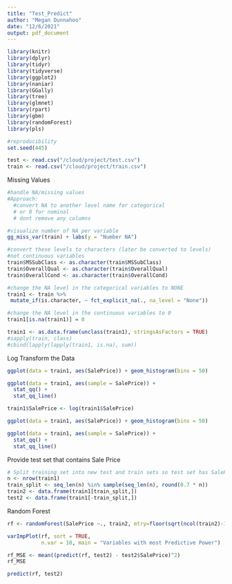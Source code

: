 ```yaml
---
title: "Test_Predict"
author: "Megan Dunnahoo"
date: "12/6/2021"
output: pdf_document
---
```


```r
library(knitr)
library(dplyr)
library(tidyr)
library(tidyverse)
library(ggplot2)
library(naniar)
library(GGally)
library(tree)
library(glmnet)
library(rpart)
library(gbm)
library(randomForest)
library(pls)

```

```r
#reproducibility
set.seed(445)
```

```r
test <- read.csv("/cloud/project/test.csv")
train <- read.csv("/cloud/project/train.csv")
```

Missing Values

```r
#handle NA/missing values
#Approach:
  #convert NA to another level name for categorical 
  # or 0 for nominal 
  # dont remove any columns

#visualize number of NA per variable
gg_miss_var(train) + labs(y = "Number NA")

#convert these levels to characters (later be converted to levels)
#not continuous variables
train$MSSubClass <- as.character(train$MSSubClass)
train$OverallQual <- as.character(train$OverallQual)
train$OverallCond <- as.character(train$OverallCond)

#change the NA level in the categorical variables to NONE
train1 <- train %>%
 mutate_if(is.character, ~ fct_explicit_na(., na_level = "None"))

#change the NA level in the continuous variables to 0
train1[is.na(train1)] = 0

train1 <- as.data.frame(unclass(train1), stringsAsFactors = TRUE)
#sapply(train, class)
#cbind(lapply(lapply(train1, is.na), sum))

```

Log Transform the Data

```r
ggplot(data = train1, aes(SalePrice)) + geom_histogram(bins = 50)

ggplot(data = train1, aes(sample = SalePrice)) + 
  stat_qq() +
  stat_qq_line()

train1$SalePrice <- log(train1$SalePrice)

ggplot(data = train1, aes(SalePrice)) + geom_histogram(bins = 50)

ggplot(data = train1, aes(sample = SalePrice)) + 
  stat_qq() +
  stat_qq_line()

```

Provide test set that contains Sale Price

```r
# Split training set into new test and train sets so test set has SalePrice
n <- nrow(train1)
train_split <- seq_len(n) %in% sample(seq_len(n), round(0.7 * n))
train2 <- data.frame(train1[train_split,])
test2 <- data.frame(train1[-train_split,])

```


Random Forest

```r
rf <- randomForest(SalePrice ~., train2, mtry=floor(sqrt(ncol(train2)-1)), importance=TRUE)

varImpPlot(rf, sort = TRUE, 
           n.var = 10, main = "Variables with most Predictive Power")

rf_MSE <- mean((predict(rf, test2) - test2$SalePrice)^2)
rf_MSE

predict(rf, test2)

```